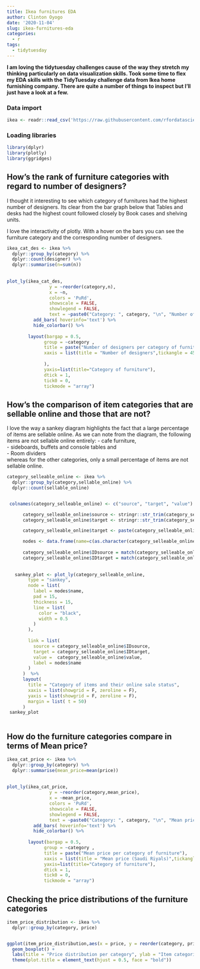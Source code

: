 ```yaml
---
title: Ikea furnitures EDA
author: Clinton Oyogo
date: '2020-11-04'
slug: ikea-furnitures-eda
categories:
  - r
tags:
  - tidytuesday
---
```


**I am loving the tidytuesday challenges cause of the way they stretch my thinking particularly on data visualization skills.
Took some time to flex my EDA skills with the TidyTuesday challenge data from Ikea home furnishing company.
There are quite a number of things to inspect but I'll just have a look at a few.**


### Data import
```r

ikea <- readr::read_csv('https://raw.githubusercontent.com/rfordatascience/tidytuesday/master/data/2020/2020-11-03/ikea.csv')

```

### Loading libraries
```r
library(dplyr)
library(plotly)
library(ggridges)

```


## How's the rank of furniture categories with regard to number of designers?

I thought it interesting to see which category of furnitures had the highest number of designers.
Its clear from the bar graph below that Tables and desks had the highest count followed closely by Book cases and shelving units.

I love the interactivity of plotly. With a hover on the bars you can see the furniture category and the corresponding number of designers.

```r

ikea_cat_des <- ikea %>%
  dplyr::group_by(category) %>%
  dplyr::count(designer) %>%
  dplyr::summarise(n=sum(n))
  
  
plot_ly(ikea_cat_des, 
                y = ~reorder(category,n), 
                x = ~n, 
                colors = 'PuRd',
                showscale = FALSE,
                showlegend = FALSE,
                text = ~paste0("Category: ", category, "\n", "Number of designers: ", n)) %>%
          add_bars( hoverinfo='text') %>%
          hide_colorbar() %>%
      
        layout(bargap = 0.5, 
              group = ~category , 
              title = paste("Number of designers per category of furniture"), 
              xaxis = list(title = "Number of designers",tickangle = 45
                           
              ),
              yaxis=list(title="Category of furniture"), 
              dtick = 1,
              tick0 = 0,
              tickmode = "array")
```



## How's the comparison of item categories that are sellable online and those that are not?

I love the way a sankey diagram highlights the fact that a large percentage of items are sellable online.
As we can note from the diagram, the following items are not sellable online entirely:
   - cafe furniture,   
   - sideboards, buffets and console tables  and   
   - Room dividers  
whereas for the other categories, only a small percentage of items are not sellable online.

  

```r

category_selleable_online <- ikea %>%
  dplyr::group_by(category,sellable_online) %>%
  dplyr::count(sellable_online)


 colnames(category_selleable_online) <- c("source", "target", "value")

      category_selleable_online$source <- stringr::str_trim(category_selleable_online$source)
      category_selleable_online$target <- stringr::str_trim(category_selleable_online$target)

      category_selleable_online$target <- paste(category_selleable_online$target, " ", sep = "")

      nodes <- data.frame(name=c(as.character(category_selleable_online$source), as.character(category_selleable_online$target)) %>% unique())
      
      category_selleable_online$IDsource = match(category_selleable_online$source, nodes$name)-1
      category_selleable_online$IDtarget = match(category_selleable_online$target, nodes$name)-1
      
      
   sankey_plot <- plot_ly(category_selleable_online,
        type = "sankey",
        node = list(
          label = nodes$name,
          pad = 15,
          thickness = 15,
          line = list(
            color = "black",
            width = 0.5
          )
        ),
        
        link = list(
          source = category_selleable_online$IDsource,
          target = category_selleable_online$IDtarget,
          value =  category_selleable_online$value,
          label = nodes$name
        )
      )  %>%
      layout(
        title = "Category of items and their online sale status",
        xaxis = list(showgrid = F, zeroline = F),
        yaxis = list(showgrid = F, zeroline = F),
        margin = list( t = 50)
      )
 sankey_plot
   
```


## How do the furniture categories compare in terms of Mean price?


```r

ikea_cat_price <- ikea %>%
  dplyr::group_by(category) %>%
  dplyr::summarise(mean_price=mean(price))
  
  
plot_ly(ikea_cat_price, 
                y = ~reorder(category,mean_price), 
                x = ~mean_price, 
                colors = 'PuRd',
                showscale = FALSE,
                showlegend = FALSE,
                text = ~paste0("Category: ", category, "\n", "Mean price: ", mean_price)) %>%
          add_bars( hoverinfo='text') %>%
          hide_colorbar() %>%
      
        layout(bargap = 0.5, 
              group = ~category , 
              title = paste("Mean price per category of furniture"), 
              xaxis = list(title = "Mean price (Saudi Riyals)",tickangle = 45),
              yaxis=list(title="Category of furniture"), 
              dtick = 1,
              tick0 = 0,
              tickmode = "array")

```


## Checking the price distributions of the furniture categories

```r


item_price_distribution <- ikea %>%
  dplyr::group_by(category, price)


ggplot(item_price_distribution,aes(x = price, y = reorder(category, price))) +
  geom_boxplot() +
  labs(title = "Price distribution per category", ylab = "Item categories", xlab = "Price in Saudi Riyals") +
  theme(plot.title = element_text(hjust = 0.5, face = "bold"))

```



